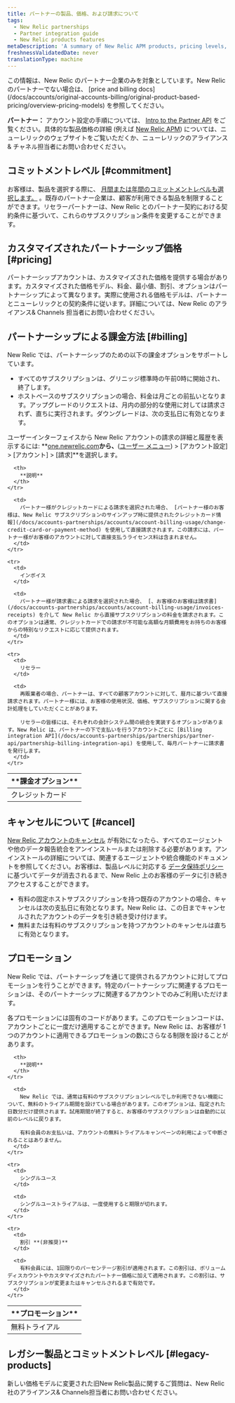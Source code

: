 ```yaml
---
title: パートナーの製品、価格、および請求について
tags:
  - New Relic partnerships
  - Partner integration guide
  - New Relic products features
metaDescription: 'A summary of New Relic APM products, pricing levels, and billing options for partners and their customers.'
freshnessValidatedDate: never
translationType: machine
---
```


<Callout variant="important">
  この情報は、New Relic のパートナー企業のみを対象としています。New Relic のパートナーでない場合は、 [price and billing docs](/docs/accounts/original-accounts-billing/original-product-based-pricing/overview-pricing-models) を参照してください。
</Callout>

**パートナー：** アカウント設定の手順については、 [Intro to the Partner API](/docs/new-relic-partnerships/partner-integration-guide/partner-account-maintenance/partner-api) をご覧ください。具体的な製品価格の詳細 (例えば [New Relic APM](http://newrelic.com/application-monitoring/pricing)) については、ニューレリックのウェブサイトをご覧いただくか、ニューレリックのアライアンス& チャネル担当者にお問い合わせください。

## コミットメントレベル [#commitment]

お客様は、製品を選択する際に、 [月間または年間のコミットメントレベルも選択します。](/docs/accounts-partnerships/accounts/account-billing-usage/account-pricing-billing-options) 。既存のパートナー企業は、顧客が利用できる製品を制限することができます。リセラーパートナーは、New Relic とのパートナー契約における契約条件に基づいて、これらのサブスクリプション条件を変更することができます。

## カスタマイズされたパートナーシップ価格 [#pricing]

パートナーシップアカウントは、カスタマイズされた価格を提供する場合があります。カスタマイズされた価格モデル、料金、最小値、割引、オプションはパートナーシップによって異なります。実際に使用される価格モデルは、パートナーとニューレリックとの契約条件に従います。詳細については、New Relic のアライアンス& Channels 担当者にお問い合わせください。

## パートナーシップによる課金方法 [#billing]

New Relic では、パートナーシップのための以下の課金オプションをサポートしています。

* すべてのサブスクリプションは、グリニッジ標準時の午前0時に開始され、終了します。
* ホストベースのサブスクリプションの場合、料金は月ごとの前払いとなります。アップグレードのリクエストは、月内の部分的な使用に対しては請求されず、直ちに実行されます。ダウングレードは、次の支払日に有効となります。

ユーザーインターフェイスから New Relic アカウントの請求の詳細と履歴を表示するには: **[one.newrelic.com](https://one.newrelic.com/all-capabilities)**から、**([ユーザー メニュー](/docs/accounts/accounts-billing/general-account-settings/intro-account-settings)) > \[アカウント設定] > \[アカウント] > \[請求]**を選択します。

<table>
  <thead>
    <tr>
      <th width={200}>
        **課金オプション**
      </th>

      <th>
        **説明**
      </th>
    </tr>
  </thead>

  <tbody>
    <tr>
      <td>
        クレジットカード
      </td>

      <td>
        パートナー様がクレジットカードによる請求を選択された場合、 [パートナー様のお客様は、New Relic サブスクリプションのサインアップ時に提供されたクレジットカード情報](/docs/accounts-partnerships/accounts/account-billing-usage/change-credit-card-or-payment-method) を使用して直接請求されます。この請求には、パートナー様がお客様のアカウントに対して直接支払うライセンス料は含まれません。
      </td>
    </tr>

    <tr>
      <td>
        インボイス
      </td>

      <td>
        パートナー様が請求書による請求を選択された場合、 [、お客様のお客様は請求書](/docs/accounts-partnerships/accounts/account-billing-usage/invoices-receipts) を介して New Relic から直接サブスクリプションの料金を請求されます。このオプションは通常、クレジットカードでの請求が不可能な高額な月額費用をお持ちのお客様からの特別なリクエストに応じて提供されます。
      </td>
    </tr>

    <tr>
      <td>
        リセラー
      </td>

      <td>
        再販業者の場合、パートナーは、すべての顧客アカウントに対して、暦月に基づいて直接請求されます。パートナー様には、お客様の使用状況、価格、サブスクリプションに関する会計処理をしていただくことがあります。

        リセラーの皆様には、それぞれの会計システム間の統合を実装するオプションがあります。New Relic は、パートナーの下で支払いを行うアカウントごとに [Billing integration API](/docs/accounts-partnerships/partnerships/partner-api/partnership-billing-integration-api) を使用して、毎月パートナーに請求書を発行します。
      </td>
    </tr>
  </tbody>
</table>

## キャンセルについて [#cancel]

[New Relic アカウントのキャンセル](/docs/accounts-partnerships/accounts/account-maintenance/cancel-or-delete-your-new-relic-account) が有効になったら、すべてのエージェントや他のデータ報告統合をアンインストールまたは削除する必要があります。アンインストールの詳細については、関連するエージェントや統合機能のドキュメントを参照してください。お客様は、製品レベルに対応する [データ保持ポリシー](/docs/accounts-partnerships/accounts/account-billing-usage/data-retention) に基づいてデータが消去されるまで、New Relic 上のお客様のデータに引き続きアクセスすることができます。

* 有料の固定ホストサブスクリプションを持つ既存のアカウントの場合、キャンセルは次の支払日に有効となります。New Relic は、この日までキャンセルされたアカウントのデータを引き続き受け付けます。
* 無料または有料のサブスクリプションを持つアカウントのキャンセルは直ちに有効となります。

## プロモーション

New Relic では、パートナーシップを通じて提供されるアカウントに対してプロモーションを行うことができます。特定のパートナーシップに関連するプロモーションは、そのパートナーシップに関連するアカウントでのみご利用いただけます。

各プロモーションには固有のコードがあります。このプロモーションコードは、アカウントごとに一度だけ適用することができます。New Relic は、お客様が 1 つのアカウントに適用できるプロモーションの数にさらなる制限を設けることがあります。

<table>
  <thead>
    <tr>
      <th width={200}>
        **プロモーション**
      </th>

      <th>
        **説明**
      </th>
    </tr>
  </thead>

  <tbody>
    <tr>
      <td>
        無料トライアル
      </td>

      <td>
        New Relic では、通常は有料のサブスクリプションレベルでしか利用できない機能について、無料のトライアル期間を設けている場合があります。このオプションは、指定された日数分だけ提供されます。試用期間が終了すると、お客様のサブスクリプションは自動的に以前のレベルに戻ります。

        有料会員のお支払いは、アカウントの無料トライアルキャンペーンの利用によって中断されることはありません。
      </td>
    </tr>

    <tr>
      <td>
        シングルユース
      </td>

      <td>
        シングルユーストライアルは、一度使用すると期限が切れます。
      </td>
    </tr>

    <tr>
      <td>
        割引 **(非推奨)**
      </td>

      <td>
        有料会員には、1回限りのパーセンテージ割引が適用されます。この割引は、ボリュームディスカウントやカスタマイズされたパートナー価格に加えて適用されます。この割引は、サブスクリプションが変更またはキャンセルされるまで有効です。
      </td>
    </tr>
  </tbody>
</table>

## レガシー製品とコミットメントレベル [#legacy-products]

新しい価格モデルに変更された旧New Relic製品に関するご質問は、New Relic社のアライアンス& Channels担当者にお問い合わせください。